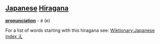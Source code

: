 == [[Japanese]] [[Hiragana]] ==
'''[[pronunciation]]''' - é (e)

For a list of words starting with this hiragana see: [[Wiktionary:Japanese index え]]